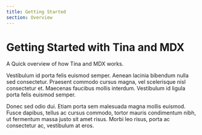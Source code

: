 ```yaml
---
title: Getting Started
section: Overview
---
```


# Getting Started with Tina and MDX

A Quick overview of how Tina and MDX works.

Vestibulum id porta felis euismod semper. Aenean lacinia bibendum nulla sed consectetur. Praesent commodo cursus magna, vel scelerisque nisl consectetur et. Maecenas faucibus mollis interdum. Vestibulum id ligula porta felis euismod semper.

Donec sed odio dui. Etiam porta sem malesuada magna mollis euismod. Fusce dapibus, tellus ac cursus commodo, tortor mauris condimentum nibh, ut fermentum massa justo sit amet risus. Morbi leo risus, porta ac consectetur ac, vestibulum at eros.
